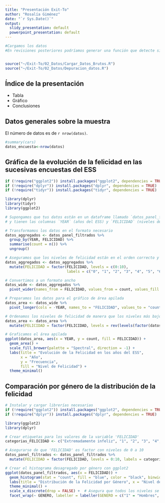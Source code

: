 ```yaml
---
title: "Presentación Exit-To"
author: "Rosalía Giménez"
date: "`r Sys.Date()`"
output:
  slidy_presentation: default
  powerpoint_presentation: default
---
```



```r
#Cargamos los datos
#En revisiones posteriores podríamos generar una función que detecte si los datos ya están cargados y no los vuelva a cargar


source("~/Exit-To/02_Datos/Cargar_Datos_Brutos.R")
source("~/Exit-To/02_Datos/Depuracion_datos.R")
```

## Índice de la presentación

- Tabla
- Gráfico
- Conclusiones

## Datos generales sobre la muestra

 El número de datos es de `r nrow(datos)`.

```r
#summary(cars)
datos_encuesta<-nrow(datos)


```

## Gráfica de la evolución de la felicidad en las sucesivas encuestas del ESS

```r

if (!require("ggplot2")) install.packages("ggplot2", dependencies = TRUE)
if (!require("dplyr")) install.packages("dplyr", dependencies = TRUE)
if (!require("tidyr")) install.packages("tidyr", dependencies = TRUE)

library(dplyr)
library(tidyr)
library(ggplot2)

# Supongamos que tus datos están en un dataframe llamado `datos_panel_filtrados`
# y tienen las columnas `YEAR` (años del ESS) y `FELICIDAD` (niveles de felicidad).

# Transformamos los datos en el formato necesario
datos_aggregados <- datos_panel_filtrados %>%
  group_by(YEAR, FELICIDAD) %>%
  summarise(count = n()) %>%
  ungroup()

# Aseguramos que los niveles de felicidad están en el orden correcto y que están todos presentes
datos_aggregados <- datos_aggregados %>%
  mutate(FELICIDAD = factor(FELICIDAD, levels = c(0:10), 
                            labels = c("0", "1", "2", "3", "4", "5", "6", "7", "8", "9", "Extremadamente feliz")))

# Convertimos a un formato ancho
datos_wide <- datos_aggregados %>%
  pivot_wider(names_from = FELICIDAD, values_from = count, values_fill = list(count = 0))

# Preparamos los datos para el gráfico de área apilada
datos_area <- datos_wide %>%
  pivot_longer(cols = -YEAR, names_to = "FELICIDAD", values_to = "count")

# Ordenamos los niveles de felicidad de manera que los niveles más bajos estén en la parte inferior del gráfico
datos_area <- datos_area %>%
  mutate(FELICIDAD = factor(FELICIDAD, levels = rev(levels(factor(datos_area$FELICIDAD)))))

# Graficamos el área apilada
ggplot(datos_area, aes(x = YEAR, y = count, fill = FELICIDAD)) +
  geom_area() +
  scale_fill_brewer(palette = "Spectral", direction = -1) +
  labs(title = "Evolución de la Felicidad en los años del ESS",
       x = "Año",
       y = "Frecuencia",
       fill = "Nivel de Felicidad") +
  theme_minimal()
```

## Comparación por género de la distribución de la felicidad 
```r

# Instalar y cargar librerías necesarias
if (!require("ggplot2")) install.packages("ggplot2", dependencies = TRUE)
if (!require("dplyr")) install.packages("dplyr", dependencies = TRUE)

library(ggplot2)
library(dplyr)

# Crear etiquetas para los valores de la variable 'FELICIDAD'
categorias_FELICIDAD <- c("Extremadamente infeliz", "1", "2", "3", "4", "5", "6", "7", "8", "9", "Extremadamente feliz")

# Asegurarse de que 'FELICIDAD' es factor con niveles de 0 a 10
datos_panel_filtrados <- datos_panel_filtrados %>%
  mutate(FELICIDAD = factor(FELICIDAD, levels = 0:10, labels = categorias_FELICIDAD))

# Crear el histograma desagregado por género con ggplot2
ggplot(datos_panel_filtrados, aes(x = FELICIDAD)) +
  geom_histogram(stat = "count", fill = "blue", color = "black", binwidth = 1) +
  labs(title = "Distribución de la Felicidad por Género", x = "Nivel de Felicidad", y = "Frecuencia") +
  theme_minimal() +
  scale_x_discrete(drop = FALSE) +  # Asegura que todos los niveles se muestran
  facet_wrap(~ GENERO, labeller = labeller(GENERO = c("1" = "Hombres", "2" = "Mujeres")))

```

